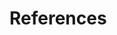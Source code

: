 # References {.unnumbered}

::: {#refs}
:::

\clearpage
\addcontentsline{toc}{chapter}{Index}
\printindex
